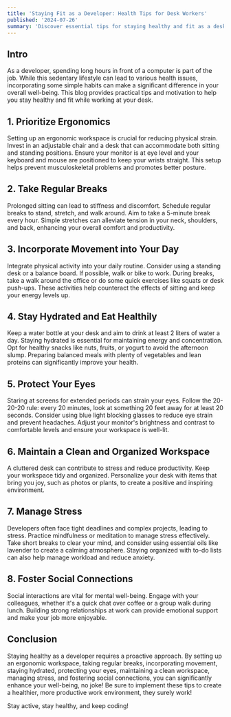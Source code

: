 ```yaml
---
title: 'Staying Fit as a Developer: Health Tips for Desk Workers'
published: '2024-07-26'
summary: 'Discover essential tips for staying healthy and fit as a desk-bound developer. Learn how to set up an ergonomic workspace, incorporate regular breaks and exercise, maintain a nutritious diet, and manage stress effectively to enhance your well-being and productivity'
---
```


## Intro

As a developer, spending long hours in front of a computer is part of the job. While this sedentary lifestyle can lead to various health issues, incorporating some simple habits can make a significant difference in your overall well-being. This blog provides practical tips and motivation to help you stay healthy and fit while working at your desk.

## 1. Prioritize Ergonomics

Setting up an ergonomic workspace is crucial for reducing physical strain. Invest in an adjustable chair and a desk that can accommodate both sitting and standing positions. Ensure your monitor is at eye level and your keyboard and mouse are positioned to keep your wrists straight. This setup helps prevent musculoskeletal problems and promotes better posture.

## 2. Take Regular Breaks

Prolonged sitting can lead to stiffness and discomfort. Schedule regular breaks to stand, stretch, and walk around. Aim to take a 5-minute break every hour. Simple stretches can alleviate tension in your neck, shoulders, and back, enhancing your overall comfort and productivity.

## 3. Incorporate Movement into Your Day

Integrate physical activity into your daily routine. Consider using a standing desk or a balance board. If possible, walk or bike to work. During breaks, take a walk around the office or do some quick exercises like squats or desk push-ups. These activities help counteract the effects of sitting and keep your energy levels up.

## 4. Stay Hydrated and Eat Healthily

Keep a water bottle at your desk and aim to drink at least 2 liters of water a day. Staying hydrated is essential for maintaining energy and concentration. Opt for healthy snacks like nuts, fruits, or yogurt to avoid the afternoon slump. Preparing balanced meals with plenty of vegetables and lean proteins can significantly improve your health.

## 5. Protect Your Eyes

Staring at screens for extended periods can strain your eyes. Follow the 20-20-20 rule: every 20 minutes, look at something 20 feet away for at least 20 seconds. Consider using blue light blocking glasses to reduce eye strain and prevent headaches. Adjust your monitor's brightness and contrast to comfortable levels and ensure your workspace is well-lit.

## 6. Maintain a Clean and Organized Workspace

A cluttered desk can contribute to stress and reduce productivity. Keep your workspace tidy and organized. Personalize your desk with items that bring you joy, such as photos or plants, to create a positive and inspiring environment.

## 7. Manage Stress

Developers often face tight deadlines and complex projects, leading to stress. Practice mindfulness or meditation to manage stress effectively. Take short breaks to clear your mind, and consider using essential oils like lavender to create a calming atmosphere. Staying organized with to-do lists can also help manage workload and reduce anxiety.

## 8. Foster Social Connections

Social interactions are vital for mental well-being. Engage with your colleagues, whether it's a quick chat over coffee or a group walk during lunch. Building strong relationships at work can provide emotional support and make your job more enjoyable.

## Conclusion

Staying healthy as a developer requires a proactive approach. By setting up an ergonomic workspace, taking regular breaks, incorporating movement, staying hydrated, protecting your eyes, maintaining a clean workspace, managing stress, and fostering social connections, you can significantly enhance your well-being, no joke! Be sure to implement these tips to create a healthier, more productive work environment, they surely work!

Stay active, stay healthy, and keep coding!
